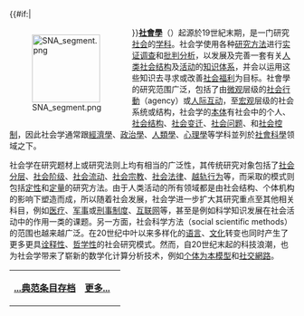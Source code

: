 {{#if:{{{image}}}|<div style="float:left;margin-right:1em">[[Image:SNA_segment.png|120px]]
</div>}}'''[[社會學|社會學]]'''（{{lang-en|'''Sociology'''}}）起源於19世紀末期，是一门研究[[社会|社会]]的[[学科|学科]]。社会学使用各种[[社会调查|研究方法]]进行[[經驗主義|实证调查]]和[[批判理論|批判分析]]，以发展及完善一套有关[[人类社会|人类社会]][[社会结构|结构]]及[[社会活动|活动]]的[[学问|知识体系]]，并会以运用这些知识去寻求或改善[[社会福利|社会福利]]为目标。社會學的研究范围广泛，包括了由[[微观社会学|微观]]层级的[[机构_(社会学)|社会行動]]（agency）或[[人际关系|人际互动]]，至[[宏观社会学|宏观]]层级的社会系统或结构，社会学的[[本体|本体]]有社会中的个人、[[社会结构|社会结构]]、[[社会变迁|社会变迁]]、[[社会问题|社会问题]]、和[[社会控制|社会控制]]，因此社会学通常跟[[經濟學|經濟學]]、[[政治學|政治學]]、[[人類學|人類學]]、[[心理學|心理學]]等学科並列於[[社會科學|社會科學]]领域之下。

社会学在研究题材上或研究法则上均有相当的广泛性，其传统研究对象包括了[[社会分层|社会分层]]、[[社会阶级|社会阶级]]、[[社会流动|社会流动]]、[[宗教社会学|社会宗教]]、[[法律社会学|社会法律]]、[[越轨社会学|越轨行为]]等，而采取的模式则包括[[定性分析|定性]]和[[定量分析|定量]]的研究方法。由于人类活动的所有领域都是由社会结构、个体机构的影响下塑造而成，所以随着社会发展，社会学进一步扩大其研究重点至其他相关科目，例如[[医疗|医疗]]、[[军事|军事]]或[[刑事|刑事]][[制度|制度]]、[[互联网|互联网]]等，甚至是例如科学知识发展在社会活动中的作用一类的课题。另一方面，社会科学方法（social scientific methods）的范围也越来越广泛。在20世纪中叶以来多样化的[[语言|语言]]、[[文化|文化]]转变也同时产生了更多更具[[解释学|诠释性]]、[[哲学|哲学性]]的社会研究模式。然而，自20世纪末起的科技浪潮，也为社会学带来了崭新的数学化计算分析技术，例如[[个体为本模型|个体为本模型]]和[[社交網路|社交網路]]。

{| class="noprint" width="100%"  border="0" style="padding: 0; margin: 0; background-color:transparent"
|-
|<div style="text-align:left;">'''[[Portal:社会/Featured_article|...典范条目存档]]'''</div>||
 <div style="text-align:right;margin-right:10px;margin-bottom:4px;">
'''[[社会学|更多...]]'''
 </div >
|}<noinclude>